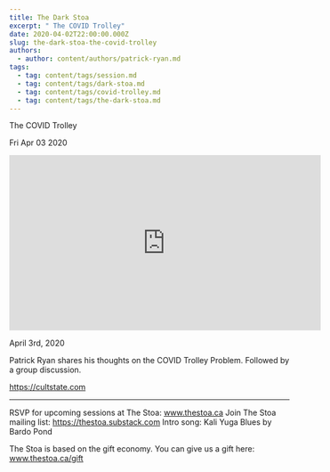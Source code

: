 ```yaml
---
title: The Dark Stoa
excerpt: " The COVID Trolley"
date: 2020-04-02T22:00:00.000Z
slug: the-dark-stoa-the-covid-trolley
authors:
  - author: content/authors/patrick-ryan.md
tags:
  - tag: content/tags/session.md
  - tag: content/tags/dark-stoa.md
  - tag: content/tags/covid-trolley.md
  - tag: content/tags/the-dark-stoa.md
---
```




 The COVID Trolley

Fri Apr 03 2020

<iframe width="560" height="315" src="https://www.youtube.com/embed/NnYgeV2qgTA" title="The Dark Stoa: The COVID Trolley w/ Patrick Ryan" frameborder="0" allow="accelerometer; autoplay; clipboard-write; encrypted-media; gyroscope; picture-in-picture" allowfullscreen ></iframe>

April 3rd, 2020

Patrick Ryan shares his thoughts on the COVID Trolley Problem. Followed by a group discussion.

https://cultstate.com

***

RSVP for upcoming sessions at The Stoa: www.thestoa.ca
Join The Stoa mailing list: https://thestoa.substack.com
Intro song: Kali Yuga Blues by Bardo Pond

The Stoa is based on the gift economy. You can give us a gift here: www.thestoa.ca/gift


